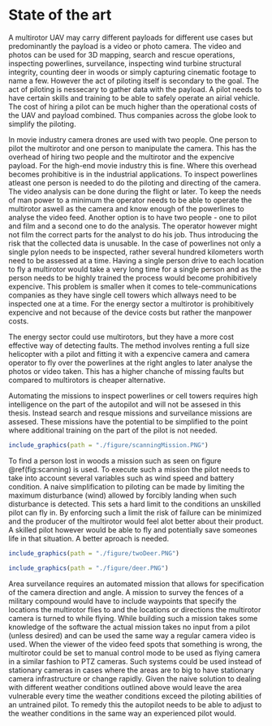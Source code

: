 # State of the art {#state}

A multirotor UAV may carry different payloads for different use cases but predominantly the payload is a video or photo camera. The video and photos can be used for 3D mapping, search and rescue operations, inspecting powerlines, surveilance, inspecting wind turbine structural integrity, counting deer in woods or simply capturing cinematic footage to name a few. However the act of piloting itself is secondary to the goal. The act of piloting is nessecary to gather data with the payload. A pilot needs to have certain skills and training to be able to safely operate an airial vehicle. The cost of hiring a pilot can be much higher than the operational costs of the UAV and payload combined. Thus companies across the globe look to simplify the piloting. 

In movie industry camera drones are used with two people. One person to pilot the multirotor and one person to manipulate the camera. This has the overhead of hiring two people and the multirotor and the expencive payload. For the high-end movie industry this is fine. Where this overhead becomes prohibitive is in the industrial applications. To inspect powerlines atleast one person is needed to do the piloting and directing of the camera. The video analysis can be done during the flight or later. To keep the needs of man power to a minimum the operator needs to be able to operate the multirotor aswell as the camera and know enough of the powerlines to analyse the video feed. Another option is to have two people - one to pilot and film and a second one to do the analysis. The operator however might not film the correct parts for the analyst to do his job. Thus introducing the risk that the collected data is unusable. In the case of powerlines not only a single pylon needs to be inspected, rather several hundred kilometers worth need to be assessed at a time. Having a single person drive to each location to fly a multirotor would take a very long time for a single person and as the person needs to be highly trained the process would become prohibitively expencive. This problem is smaller when it comes to tele-communications companies as they have single cell towers which allways need to be inspected one at a time. For the energy sector a multirotor is prohibitively expencive and not because of the device costs but rather the manpower costs.

The energy sector could use multirotors, but they have a more cost effective way of detecting faults. The method involves renting a full size helicopter with a pilot and fitting it with a expencive camera and camera operator to fly over the powerlines at the right angles to later analyse the photos or video taken. This has a higher chanche of missing faults but compared to multirotors is cheaper alternative.

Automating the missions to inspect powerlines or cell towers requires high intelligence on the part of the autopilot and will not be assesed in this thesis. Instead search and resque missions and surveilance missions are assesed. These missions have the potential to be simplified to the point where additional training on the part of the pilot is not needed.

```r
include_graphics(path = "./figure/scanningMission.PNG")
```

To find a person lost in woods a mission such as seen on figure \@ref(fig:scanning) is used. To execute such a mission the pilot needs to take into account several variables such as wind speed and battery condition. A naive simplification to piloting can be made by limiting the maximum disturbance (wind) allowed by forcibly landing when such disturbance is detected. This sets a hard limit to the conditions an unskilled pilot can fly in. By enforcing such a limit the risk of failure can be minimized and the producer of the multirotor would feel alot better about their product. A skilled pilot however would be able to fly and potentially save someones life in that situation. A better aproach is needed. 

```r
include_graphics(path = "./figure/twoDeer.PNG")
```

```r
include_graphics(path = "./figure/deer.PNG")
```

Area surveilance requires an automated mission that allows for specification of the camera direction and angle. A mission to survey the fences of a military compound would have to include waypoints that specify the locations the multirotor flies to and the locations or directions the multirotor camera is turned to while flying. While building such a mission takes some knowledge of the software the actual mission takes no input from a pilot (unless desired) and can be used the same way a regular camera video is used. When the viewer of the video feed spots that something is wrong, the multirotor could be set to manual control mode to be used as flying camera in a similar fashion to PTZ cameras. Such systems could be used instead of stationary cameras in cases where the areas are to big to have stationary camera infrastructure or change rapidly. Given the naive solution to dealing with different weather conditions outlined above would leave the area vulnerable every time the weather conditions exceed the piloting abilities of an untrained pilot. To remedy this the autopilot needs to be able to adjust to the weather conditions in the same way an experienced pilot would.








